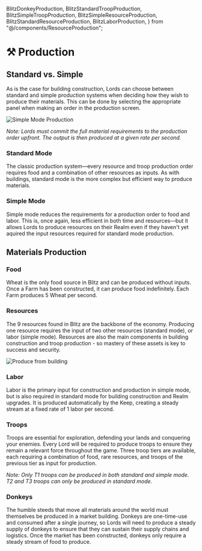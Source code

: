   BlitzDonkeyProduction,
  BlitzStandardTroopProduction,
  BlitzSimpleTroopProduction,
  BlitzSimpleResourceProduction,
  BlitzStandardResourceProduction,
  BlitzLaborProduction,
} from "@/components/ResourceProduction";

# ⚒️ Production

## Standard vs. Simple

As is the case for building construction, Lords can choose between standard and simple production systems when deciding
how they wish to produce their materials. This can be done by selecting the appropriate panel when making an order in
the production screen.

![Simple Mode Production](/gifs/labor-production.gif)

_Note: Lords must commit the full material requirements to the production order upfront. The output is then produced at
a given rate per second._

### Standard Mode

The classic production system—every resource and troop production order requires food and a combination of other
resources as inputs. As with buildings, standard mode is the more complex but efficient way to produce materials.

### Simple Mode

Simple mode reduces the requirements for a production order to food and labor. This is, once again, less efficient in
both time and resources—but it allows Lords to produce resources on their Realm even if they haven't yet aquired the
input resources required for standard mode production.

## Materials Production

### Food

Wheat is the only food source in Blitz and can be produced without inputs. Once a Farm has been constructed, it can
produce food indefinitely. Each Farm produces 5 Wheat per second.

### Resources

The 9 resources found in Blitz are the backbone of the economy. Producing one resource requires the input of two other
resources (standard mode), or labor (simple mode). Resources are also the main components in building construction and
troop production - so mastery of these assets is key to success and security.

![Produce from building](/gifs/produce-from-building-click.gif)

<BlitzSimpleResourceProduction />

<BlitzStandardResourceProduction />

### Labor

Labor is the primary input for construction and production in simple mode, but is also required in standard mode for
building construction and Realm upgrades. It is produced automatically by the Keep, creating a steady stream at
a fixed rate of 1 labor per second.

### Troops

Troops are essential for exploration, defending your lands and conquering your enemies. Every Lord will be required to
produce troops to ensure they remain a relevant force throughout the game. Three troop tiers are available, each
requiring a combination of food, rare resources, and troops of the previous tier as input for production.

_Note: Only T1 troops can be produced in both standard and simple mode. T2 and T3 troops can only be produced in
standard mode._

<BlitzSimpleTroopProduction />
<BlitzStandardTroopProduction />

### Donkeys

The humble steeds that move all materials around the world must themselves be produced in a market building. Donkeys are
one-time-use and consumed after a single journey, so Lords will need to produce a steady supply of donkeys to ensure
that they can sustain their supply chains and logistics. Once the market has been constructed, donkeys only require a
steady stream of food to produce.

<BlitzDonkeyProduction />
